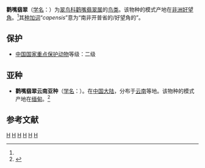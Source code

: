 {{Speciesbox
| genus = Pelargopsis
| species = capensis
| image = StorkbilledKF.jpg
| image_caption = 摄于[[印度|印度]]南部
| status = LC | status_system = IUCN3.1
| status_ref = <ref name=iucn>{{IUCN2010|version=2010.3| assessors = [[BirdLife_International|BirdLife International]] | year = 2009 | id = 142144 | title = Pelargopsis  capensis |downloaded = 2010-11-4}}</ref>
| authority = ([[卡尔·林奈|Linnaeus]], 1766)<ref name='id2313'>{{cite web| url =http://www.bioinfo.cn/db05/BjdwSpecies.php?action=view&id=2313| title =鹳嘴翡翠| work =《中国动物物种编目数据库》| publisher =中国科学院微生物研究所| author =中国科学院动物研究所| accessdate =2009-04-04| deadurl =yes| archiveurl =https://web.archive.org/web/20160305103047/http://www.bioinfo.cn/db05/BjdwSpecies.php?action=view&id=2313| archivedate =2016-03-05}}</ref>
}}

'''鹳嘴翡翠'''（[[学名|学名]]：{{lang|la|''Pelargopsis capensis''}}）为[[翠鸟科|翠鸟科]][[鹳嘴翡翠属|鹳嘴翡翠属]]的[[鸟类|鸟类]]。该物种的模式产地在[[非洲|非洲]][[好望角|好望角]]。<ref name='id2313'/>其[[种加词|种加词]]“''capensis''”意为“南非开普省的/好望角的”。

==保护==
*[[中國國家重點保護野生動物名錄|中国国家重点保护动物]]等级：二级

==亚种==
*'''鹳嘴翡翠云南亚种'''（[[学名|学名]]：{{lang|la|''Pelargopsis capensis burmanica''}}）。在[[中国大陆|中国大陆]]，分布于[[云南|云南]]等地。该物种的模式产地在[[缅甸|缅甸]]。<ref name='id2314'>{{cite web| url =http://www.bioinfo.cn/db05/BjdwSpecies.php?action=view&id=2314| title =鹳嘴翡翠云南亚种| work =《中国动物物种编目数据库》| publisher =中国科学院微生物研究所| author =中国科学院动物研究所| accessdate =2009-04-04| deadurl =yes| archiveurl =https://web.archive.org/web/20160305043957/http://www.bioinfo.cn/db05/BjdwSpecies.php?action=view&id=2314| archivedate =2016-03-05}}</ref>

== 参考文献 ==
{{reflist}}
{{commons|Pelargopsis  capensis}}
{{taxonbar}}

[[Category:IUCN红色名录无危物种|H]]
[[Category:鹳嘴翡翠属|H]]
[[Category:中国国家二级保护动物|H]]
[[Category:云南动物|H]]
[[Category:1766年描述的鸟类|H]]
[[Category:卡尔·林奈命名的生物分类|H]]